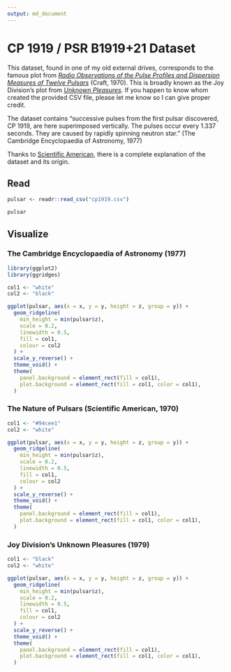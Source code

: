 ```yaml
---
output: md_document
---
```


# CP 1919 / PSR B1919+21 Dataset

This dataset, found in one of my old external drives, corresponds to the famous
plot from [*Radio Observations of the Pulse Profiles and Dispersion Measures of Twelve Pulsars*](https://www.proquest.com/docview/302499144/abstract?sourcetype=Dissertations%20&%20Theses) (Craft, 1970).
This is broadly known as the Joy Division's plot from [*Unknown Pleasures*](https://en.wikipedia.org/wiki/Unknown_Pleasures). If you happen to know whom created the provided CSV file, please let me know so I can give proper credit.

The dataset contains "successive pulses from the first pulsar discovered, CP 1919, are here superimposed vertically. The pulses occur every 1.337 seconds. They are caused by rapidly spinning neutron star." (The Cambridge Encyclopaedia of Astronomy, 1977)

Thanks to [Scientific American](https://www.scientificamerican.com/blog/sa-visual/pop-culture-pulsar-origin-story-of-joy-division-s-unknown-pleasures-album-cover-video/),
there is a complete explanation of the dataset and its origin.

## Read

```r
pulsar <- readr::read_csv("cp1919.csv")

pulsar
```

## Visualize

### The Cambridge Encyclopaedia of Astronomy (1977)

```r
library(ggplot2)
library(ggridges)

col1 <- "white"
col2 <- "black"

ggplot(pulsar, aes(x = x, y = y, height = z, group = y)) +
  geom_ridgeline(
    min_height = min(pulsar$z),
    scale = 0.2,
    linewidth = 0.5,
    fill = col1,
    colour = col2
  ) +
  scale_y_reverse() +
  theme_void() +
  theme(
    panel.background = element_rect(fill = col1),
    plot.background = element_rect(fill = col1, color = col1),
  )
```

### The Nature of Pulsars (Scientific American, 1970)

```r
col1 <- "#94cee1"
col2 <- "white"

ggplot(pulsar, aes(x = x, y = y, height = z, group = y)) +
  geom_ridgeline(
    min_height = min(pulsar$z),
    scale = 0.2,
    linewidth = 0.5,
    fill = col1,
    colour = col2
  ) +
  scale_y_reverse() +
  theme_void() +
  theme(
    panel.background = element_rect(fill = col1),
    plot.background = element_rect(fill = col1, color = col1),
  )
```

### Joy Division's Unknown Pleasures (1979)

```r
col1 <- "black"
col2 <- "white"

ggplot(pulsar, aes(x = x, y = y, height = z, group = y)) +
  geom_ridgeline(
    min_height = min(pulsar$z),
    scale = 0.2,
    linewidth = 0.5,
    fill = col1,
    colour = col2
  ) +
  scale_y_reverse() +
  theme_void() +
  theme(
    panel.background = element_rect(fill = col1),
    plot.background = element_rect(fill = col1, color = col1),
  )
```